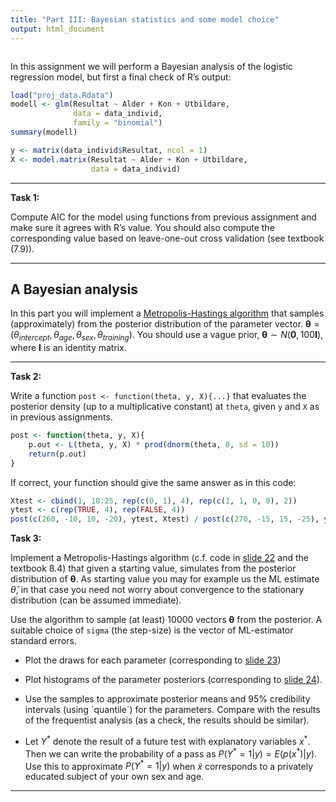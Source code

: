 ```yaml
---
title: "Part III: Bayesian statistics and some model choice"
output: html_document
---
```


```r
```

In this assignment we will perform a Bayesian analysis of the logistic regression model, but first a final check of R's output:

```r
load("proj_data.Rdata")
modell <- glm(Resultat ~ Alder + Kon + Utbildare, 
              data = data_individ,
              family = "binomial")
summary(modell)
```

```r
y <- matrix(data_individ$Resultat, ncol = 1)
X <- model.matrix(Resultat ~ Alder + Kon + Utbildare, 
                  data = data_individ)
```

---

**Task 1:**

Compute AIC for the model using functions from previous assignment and make sure it agrees with R's value. You should also compute the corresponding value based on leave-one-out cross validation (see textbook (7.9)).

---


## A Bayesian analysis


In this part you will implement a [Metropolis-Hastings algorithm](https://en.wikipedia.org/wiki/Metropolis%E2%80%93Hastings_algorithm) that samples (approximately) from the posterior distribution of the parameter vector.
 $\boldsymbol{\theta}=(\theta_{intercept}, \theta_{age}, \theta_{sex}, \theta_{training})$. You should use a vague prior, $\boldsymbol{\theta}\sim N(\boldsymbol{0}, 100\boldsymbol{I})$, where $\boldsymbol{I}$  is an identity matrix.
 

---

**Task 2:**

Write a function `post <- function(theta, y, X){...}` that evaluates the posterior density (up to a multiplicative constant) at `theta`, given `y` and `X` as in previous assignments.


```r
post <- function(theta, y, X){
    p.out <- L(theta, y, X) * prod(dnorm(theta, 0, sd = 10))
    return(p.out)
}
```

If correct, your function should give the same answer as in this code:
```r
Xtest <- cbind(1, 18:25, rep(c(0, 1), 4), rep(c(1, 1, 0, 0), 2))
ytest <- c(rep(TRUE, 4), rep(FALSE, 4))
post(c(260, -10, 10, -20), ytest, Xtest) / post(c(270, -15, 15, -25), ytest , Xtest)
```

**Task 3:**

Implement a Metropolis-Hastings algorithm (c.f. code in [slide 22](https://rawcdn.githack.com/mskoldSU/MT5003_HT19/master/Slides/Kap6.html#22) and the textbook 8.4) that given a starting value, simulates from the posterior distribution of $\boldsymbol{\theta}$. As starting value you may for example us the ML estimate $\hat{\theta}$, in that case you need not worry about convergence to the stationary distribution (can be assumed immediate).

Use the algorithm to sample (at least) 10000 vectors $\boldsymbol{\theta}$ from the posterior. A suitable choice of `sigma` (the step-size) is the vector of ML-estimator standard errors.

* Plot the draws for each parameter (corresponding to [slide 23](https://rawcdn.githack.com/mskoldSU/MT5003_HT19/master/Slides/Kap6.html#23))

* Plot histograms of the parameter posteriors (corresponding to [slide 24](https://rawcdn.githack.com/mskoldSU/MT5003_HT19/master/Slides/Kap6.html#24)).

* Use the samples to approximate posterior means and 95% credibility intervals (using ´quantile´) for the parameters. Compare with the results of the frequentist analysis (as a check, the results should be similar).

* Let $Y^{*}$ denote the result of a future test with explanatory variables $x^{*}$. Then we can write the probability of a pass as $P(Y^{*}=1|y)=E(p(x^{*})|y)$. Use this to approximate $P(Y^{*}=1|y)$ when  $\tilde{x}$ corresponds to a privately educated subject of your own sex and age.


---


